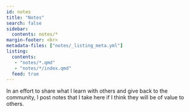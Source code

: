 ```yaml
---
id: notes
title: "Notes"
search: false
sidebar:
  contents: notes/*
margin-footer: <br>
metadata-files: ["notes/_listing_meta.yml"]
listing:
  contents: 
   - "notes/*.qmd"
   - "notes/*/index.qmd"
  feed: true
---
```

In an effort to share what I learn with others and give back to the community, I post notes that I take here if I think they will be of value to others.